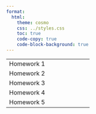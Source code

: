 ```yaml
---
format:
  html:
    theme: cosmo
    css: ../styles.css
    toc: true
    code-copy: true
    code-block-background: true
---
```


|    |    |
|----|----|
| Homework 1 | <!--[Rmd](https://github.com/berkeley-stat153/fall-2024/tree/master/homeworks/homework1/homework1.Rmd), [html](homeworks/homework1/homework1.html), [source](https://github.com/berkeley-stat153/fall-2024/tree/master/homeworks/homework1)--> |
| Homework 2 | <!--[Rmd](https://github.com/berkeley-stat153/fall-2024/tree/master/homeworks/homework2/homework2.Rmd), [html](homeworks/homework2/homework2.html), [source](https://github.com/berkeley-stat153/fall-2024/tree/master/homeworks/homework2)--> |
| Homework 3 | <!--[Rmd](https://github.com/berkeley-stat153/fall-2024/tree/master/homeworks/homework3/homework3.Rmd), [html](homeworks/homework3/homework3.html), [source](https://github.com/berkeley-stat153/fall-2024/tree/master/homeworks/homework3)--> |
| Homework 4 | <!--[Rmd](https://github.com/berkeley-stat153/fall-2024/tree/master/homeworks/homework4/homework4.Rmd), [html](homeworks/homework4/homework4.html), [source](https://github.com/berkeley-stat153/fall-2024/tree/master/homeworks/homework4)--> |
| Homework 5 | <!--[Rmd](https://github.com/berkeley-stat153/fall-2024/tree/master/homeworks/homework4/homework4.Rmd), [html](homeworks/homework4/homework4.html), [source](https://github.com/berkeley-stat153/fall-2024/tree/master/homeworks/homework4)--> |